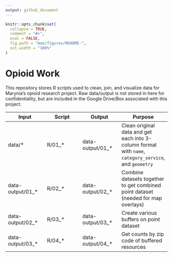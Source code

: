 ```yaml
---
output: github_document
---
```


<!-- README.md is generated from README.Rmd. Please edit that file -->

```r
knitr::opts_chunk$set(
  collapse = TRUE,
  comment = "#>",
  eval = FALSE,
  fig.path = "man/figures/README-",
  out.width = "100%"
)
```
# Opioid Work

This repository stores R scripts used to clean, join, and visualize data for Marynia's opioid research project. Raw data/output is not stored in here for confidentiality, but are included in the Google Drive/Box associated with this project.

| Input                         | Script                        | Output                        | Purpose                       |
|-------------------------------|-------------------------------|-------------------------------|-------------------------------|
| data/*                        | R/01_*                        | data-output/01_*              | Clean original data and get each into 3-column format with `name`, `category_service`, and `geometry` |
| data-output/01_*              | R/02_*                        | data-output/02_*              | Combine datasets together to get combined point dataset (needed for map overlays) |
| data-output/02_*              | R/03_*                        | data-output/03_*              | Create various buffers on point dataset |
| data-output/03_*              | R/04_*                        | data-output/04_*              | Get counts by zip code of buffered resources |


